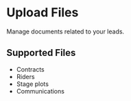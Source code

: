# Upload Files

Manage documents related to your leads.

## Supported Files
- Contracts
- Riders
- Stage plots
- Communications 